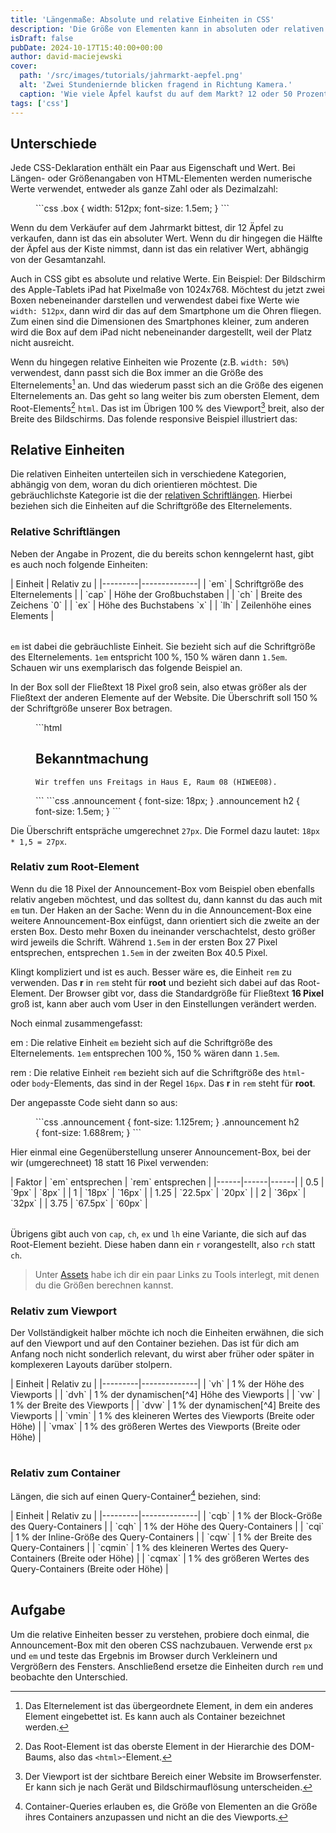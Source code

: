 ```yaml
---
title: 'Längenmaße: Absolute und relative Einheiten in CSS'
description: 'Die Größe von Elementen kann in absoluten oder relativen Einheiten angegeben werden. Hier erfährst du, welche Einheiten es gibt und wann du welche verwenden solltest.'
isDraft: false
pubDate: 2024-10-17T15:40:00+00:00
author: david-maciejewski
cover:
  path: '/src/images/tutorials/jahrmarkt-aepfel.png'
  alt: 'Zwei Stundeniernde blicken fragend in Richtung Kamera.'
  caption: 'Wie viele Äpfel kaufst du auf dem Markt? 12 oder 50 Prozent aus der Kiste?'
tags: ['css']
---
```




## Unterschiede

Jede CSS-Deklaration enthält ein Paar aus Eigenschaft und Wert. Bei Längen- oder Größenangaben von HTML-Elementen werden numerische Werte verwendet, entweder als ganze Zahl oder als Dezimalzahl:

<Figure caption="`100px` ist ein absoluter, `1.5em` ist ein relativer Wert.">
```css
.box {
  width: 512px;
  font-size: 1.5em;
}
```
</Figure>

Wenn du dem Verkäufer auf dem Jahrmarkt bittest, dir 12 Äpfel zu verkaufen, dann ist das ein absoluter Wert. Wenn du dir hingegen die Hälfte der Äpfel aus der Kiste nimmst, dann ist das ein relativer Wert, abhängig von der Gesamtanzahl.

Auch in CSS gibt es absolute und relative Werte. Ein Beispiel: Der Bildschirm des Apple-Tablets iPad hat Pixelmaße von 1024x768. Möchtest du jetzt zwei Boxen nebeneinander darstellen und verwendest dabei fixe Werte wie `width: 512px`, dann wird dir das auf dem Smartphone um die Ohren fliegen. Zum einen sind die Dimensionen des Smartphones kleiner, zum anderen wird die Box auf dem iPad nicht nebeneinander dargestellt, weil der Platz nicht ausreicht.

Wenn du hingegen relative Einheiten wie Prozente (z.B. `width: 50%`) verwendest, dann passt sich die Box immer an die Größe des Elternelements[^1] an. Und das wiederum passt sich an die Größe des eigenen Elternelements an. Das geht so lang weiter bis zum obersten Element, dem Root-Elements[^2] `html`. Das ist im Übrigen 100&#8239;% des Viewport[^3] breit, also der Breite des Bildschirms. Das folende responsive Beispiel illustriert das:

<Figure caption="Was glaubst du? Wie lang ist die kleinste Box und woran orentiert sie sich?">
  <SnippetNestedBoxes title="Demo" />
</Figure>

## Relative Einheiten

Die relativen Einheiten unterteilen sich in verschiedene Kategorien, abhängig von dem, woran du dich orientieren möchtest. Die gebräuchlichste Kategorie ist die der [relativen Schriftlängen](#relative-schriftlängen). Hierbei beziehen sich die Einheiten auf die Schriftgröße des Elternelements.

### Relative Schriftlängen

Neben der Angabe in Prozent, die du bereits schon kenngelernt hast, gibt es auch noch folgende Einheiten:

<Table mode="responsive">
| Einheit | Relativ zu |
|---------|--------------|
| `em`    | Schriftgröße des Elternelements |
| `cap`   | Höhe der Großbuchstaben |
| `ch`    | Breite des Zeichens `0` |
| `ex`    | Höhe des Buchstabens `x` |
| `lh`    | Zeilenhöhe eines Elements |
</Table>

`em` ist dabei die gebräuchliste Einheit. Sie bezieht sich auf die Schriftgröße des Elternelements. `1em` entspricht 100&#8239;%, 150&#8239;% wären dann `1.5em`. Schauen wir uns exemplarisch das folgende Beispiel an.

In der Box soll der Fließtext 18 Pixel groß sein, also etwas größer als der Fließtext der anderen Elemente auf der Website. Die Überschrift soll 150&#8239;% der Schriftgröße unserer Box betragen.

<Figure caption="Die Schriftgrößer der Überschrift wird relativ zum Elternelement, also der Announcement-Box&nbsp;gesetzt.">
  ```html
  <section class="announcement">
    <h2>Bekanntmachung</h2>

    Wir treffen uns Freitags in Haus E, Raum 08 (HIWEE08).
  </section>
  ```
  ```css
  .announcement { font-size: 18px; }
  .announcement h2 { font-size: 1.5em; }
  ```
</Figure>

Die Überschrift entspräche umgerechnet `27px`. Die Formel dazu lautet: `18px * 1,5 = 27px`.

### Relativ zum Root-Element

Wenn du die 18 Pixel der Announcement-Box vom Beispiel oben ebenfalls relativ angeben möchtest, und das solltest du, dann kannst du das auch mit `em` tun. Der Haken an der Sache: Wenn du in die Announcement-Box eine weitere Announcement-Box einfügst, dann orientiert sich die zweite an der ersten Box. Desto mehr Boxen du ineinander verschachtelst, desto größer wird jeweils die Schrift. Während `1.5em` in der ersten Box 27 Pixel entsprechen, entsprechen `1.5em` in der zweiten Box 40.5 Pixel.

Klingt kompliziert und ist es auch. Besser wäre es, die Einheit `rem` zu verwenden. Das **r** in `rem` steht für **root** und bezieht sich dabei auf das Root-Element. Der Browser gibt vor, dass die Standardgröße für Fließtext **16 Pixel** groß ist, kann aber auch vom User in den Einstellungen verändert werden.

Noch einmal zusammengefasst:

em
: Die relative Einheit `em` bezieht sich auf die Schriftgröße des Elternelements. `1em` entsprechen 100&#8239;%, 150&#8239;% wären dann `1.5em`.

rem
: Die relative Einheit `rem` bezieht sich auf die Schriftgröße des `html`- oder `body`-Elements, das sind in der Regel `16px`. Das **r** in `rem` steht für **root**.

Der angepasste Code sieht dann so aus:

<Figure caption="Der Fließtext ist 18 Pixel, die Überschrift 27 Pixel groß.">
  ```css
  .announcement { font-size: 1.125rem; }
  .announcement h2 { font-size: 1.688rem; }
  ```
</Figure>

Hier einmal eine Gegenüberstellung unserer Announcement-Box, bei der wir (umgerechneet) 18 statt 16 Pixel verwenden:

<Table mode="scroll">
| Faktor | `em` entsprechen | `rem` entsprechen |
|------|------|------|
| 0.5  | `9px` | `8px` |
| 1    | `18px` | `16px` |
| 1.25 | `22.5px` | `20px` |
| 2    | `36px` | `32px` |
| 3.75 | `67.5px` | `60px` |
</Table>

Übrigens gibt auch von `cap`, `ch`, `ex` und `lh` eine Variante, die sich auf das Root-Element bezieht. Diese haben dann ein `r` vorangestellt, also `rch` statt `ch`.

> Unter [Assets](/assets#typografie) habe ich dir ein paar Links zu Tools interlegt, mit denen du die Größen berechnen kannst.

### Relativ zum Viewport

Der Vollständigkeit halber möchte ich noch die Einheiten erwähnen, die sich auf den Viewport und auf den Container beziehen. Das ist für dich am Anfang noch nicht sonderlich relevant, du wirst aber früher oder später in komplexeren Layouts darüber stolpern.

<Table mode="responsive">
| Einheit | Relativ zu |
|---------|--------------|
| `vh`    | 1&#8239;% der Höhe des Viewports |
| `dvh`   | 1&#8239;% der dynamischen[^4] Höhe des Viewports |
| `vw`    | 1&#8239;% der Breite des Viewports |
| `dvw`   | 1&#8239;% der dynamischen[^4] Breite des Viewports |
| `vmin`  | 1&#8239;% des kleineren Wertes des Viewports (Breite oder Höhe) |
| `vmax`  | 1&#8239;% des größeren Wertes des Viewports (Breite oder Höhe) |
</Table>

### Relativ zum Container

Längen, die sich auf einen Query-Container[^5] beziehen, sind:

<Table mode="responsive">
| Einheit | Relativ zu |
|---------|--------------|
| `cqb`   | 1&#8239;% der Block-Größe des Query-Containers |
| `cqh`   | 1&#8239;% der Höhe des Query-Containers |
| `cqi`   | 1&#8239;% der Inline-Größe des Query-Containers |
| `cqw`   | 1&#8239;% der Breite des Query-Containers |
| `cqmin` | 1&#8239;% des kleineren Wertes des Query-Containers (Breite oder Höhe) |
| `cqmax` | 1&#8239;% des größeren Wertes des Query-Containers (Breite oder Höhe) |
</Table>

## Aufgabe

Um die relative Einheiten besser zu verstehen, probiere doch einmal, die Announcement-Box mit den oberen CSS nachzubauen. Verwende erst `px` und `em` und teste das Ergebnis im Browser durch Verkleinern und Vergrößern des Fensters. Anschließend ersetze die Einheiten durch `rem` und beobachte den Unterschied.

[^1]: Das Elternelement ist das übergeordnete Element, in dem ein anderes Element eingebettet ist. Es kann auch als Container bezeichnet werden.
[^2]: Das Root-Element ist das oberste Element in der Hierarchie des DOM-Baums, also das `<html>`-Element.
[^3]: Der Viewport ist der sichtbare Bereich einer Website im Browserfenster. Er kann sich je nach Gerät und Bildschirmauflösung unterscheiden.
[^4]: Die dynamische Höhe und Breite des Viewports beziehen sich stets auf die aktuelle Größe des Viewports, also die Größe, die der Viewport gerade hat. Diese verändert sich zum Beispiel durch Scrollbalken oder die Adressleiste des Browsers.
[^5]: Container-Queries erlauben es, die Größe von Elementen an die Größe ihres Containers anzupassen und nicht an die des Viewports.